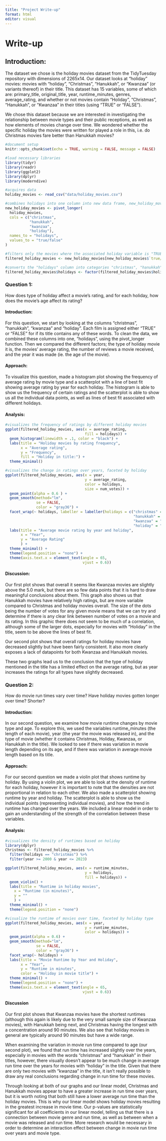 ```yaml
---
title: "Project Write-up"
format: html
editor: visual
---
```


# Write-up

## Introduction:

The dataset we chose is the holiday movies dataset from the TidyTuesday repository with dimensions of 2265x14. Our dataset looks at "holiday" movies: movies with "holiday", "Christmas", "Hanukkah", or "Kwanzaa" (or variants thereof) in their title. This dataset has 15 variables, some of which are: primary_title, original_title, year, runtime_minutes, genres, average_rating, and whether or not movies contain "Holiday", "Christmas", "Hanukkah", or "Kwanzaa" in their titles (using "TRUE" or "FALSE").

We chose this dataset because we are interested in investigating the relationship between movie types and their public receptions, as well as how elements of movies change over time. We wondered whether the specific holiday the movies were written for played a role in this, i.e. do Christmas movies fare better than Hanukkah movies?

```r
#document setup
knitr::opts_chunk$set(echo = TRUE, warning = FALSE, message = FALSE)
```

```r
#load necessary libraries
library(tidyr)
library(readr)
library(ggplot2)
library(dplyr)
library(moderndive)
```

```r
#acquires data
holiday_movies <- read_csv("data/holiday_movies.csv")

#combines holidays into one column into new data frame, new_holiday_movies
new_holiday_movies <- pivot_longer(
  holiday_movies,
  cols = c("christmas", 
           "hanukkah", 
           "kwanzaa", 
           "holiday"),
  names_to = "holidays",
  values_to = "true/false"
)

#filters only the movies where the associated holiday variable is "TRUE" (eg. if film has "christmas", it will not display "FALSE" for hanukkah, kwanzaa, and holiday). Creates data frame filtered_holiday_movies
filtered_holiday_movies <- new_holiday_movies[new_holiday_movies$`true/false`, ]

#converts the "holidays" column into categories "christmas", "hanukkah", "kwanzaa", "holiday", useful for being graphed later
filtered_holiday_movies$holidays <- factor(filtered_holiday_movies$holidays, levels = c("christmas", "hanukkah", "kwanzaa", "holiday"))
```

### Question 1:

How does type of holiday affect a movie's rating, and for each holiday, how does the movie's age affect its rating?

#### Introduction:

For this question, we start by looking at the columns "christmas", "hanukkah", "kwanzaa" and "holiday". Each film is assigned either "TRUE" or "FALSE" for if its title contains any of these words. To clean the data, we combined these columns into one, "holidays", using the pivot_longer function. Then we compared the different factors; the type of holiday movie it is, the movies' average rating, the number of reviews a movie received, and the year it was made (ie. the age of the movie).

#### Approach:

To visualize this question, made a histogram plot showing the frequency of average rating by movie type and a scatterplot with a line of best fit showing average rating by year for each holiday. The histogram is able to show us the frequency of certain ratings and the scatterplot is able to show us all the individual data points, as well as lines of best fit associated with different holidays.

#### Analysis:

```r
#visualizes the frequency of ratings by different holiday movies
ggplot(filtered_holiday_movies, aes(x = average_rating, 
                                    fill = holidays)) +
  geom_histogram(linewidth = .1, color = "black") +
  labs(title = "Holiday movies by rating frequency",
       x = "Average rating",
       y = "Frequency",
       fill = "Holiday in title:") +
  theme_minimal()
```

```r
#visualizes the change in ratings over years, faceted by holiday
ggplot(filtered_holiday_movies, aes(x = year, 
                                    y = average_rating, 
                                    color = holidays, 
                                    size = num_votes)) +
  geom_point(alpha = 0.6 ) +
  geom_smooth(method="lm", 
              se = FALSE, 
              color = "gray36") +
  facet_wrap(~ holidays, labeller = labeller(holidays = c("christmas" = "Christmas", 
                                                          "hanukkah" = "Hanukkah", 
                                                          "kwanzaa" = "Kwanzaa",
                                                          "holiday" = "Holiday"))) +
  labs(title = "Average movie rating by year and holiday",
       x = "Year", 
       y = "Average Rating"
       ) +
  theme_minimal() +
  theme(legend.position = "none") +
  theme(axis.text.x = element_text(angle = 65, 
                                   vjust = 0.6))

```

#### Discussion:

Our first plot shows that overall it seems like Kwanzaa movies are slightly above the 5.0 mark, but there are so few data points that it is hard to draw meaningful conclusions about them. This graph also shows us that Hanukkah movies have relatively high ratings, but are more variable compared to Christmas and holiday movies overall. The size of the dots being the number of votes for any given movie means that we can try and determine if there is any clear link between number of votes on a movie and its rating. In this graphic there does not seem to be much of a correlation, although some of the larger dots, especially for movies with "Holiday" in the title, seem to be above the lines of best fit.

Our second plot shows that overall ratings for holiday movies have decreased slightly but have been fairly consistent. It also more clearly exposes a lack of datapoints for both Kwanzaa and Hanukkah movies.

These two graphs lead us to the conclusion that the type of holiday mentioned in the title has a limited effect on the average rating, but as year increases the ratings for all types have slightly decreased.

### Question 2:

How do movie run times vary over time? Have holiday movies gotten longer over time? Shorter?

#### Introduction:

In our second question, we examine how movie runtime changes by movie type and age. To explore this, we used the variables runtime_minutes (the length of each movie), year (the year the movie was released in), and the type of movie (whether it contains Christmas, Holiday, Kwanzaa, or Hanukkah in the title). We looked to see if there was variation in movie length depending on its age, and if there was variation in average movie length based on its title.

#### Approach:

For our second question we made a violin plot that shows runtime by holiday. By using a violin plot, we are able to look at the density of runtime for each holiday, however it is important to note that the densities are not proportional in relation to each other. We also made a scatterplot showing runtime by year and holiday. The scatterplot is able to show us the individual points (representing individual movies), and how the trend in runtime has changed over the years. We included a linear model in order to gain an understanding of the strength of the correlation between these variables.

#### Analysis:

```r
#visualizes the density of runtimes based on holiday
library(dplyr)
Christmas <- filtered_holiday_movies %>%
  filter(holidays == "christmas") %>%
  filter(year >= 2000 & year <= 2023)

ggplot(filtered_holiday_movies, aes(x = runtime_minutes, 
                                    y = holidays, 
                                    fill = holidays)) +
  geom_violin() +
  labs(title = "Runtime in holiday movies",
    x = "Runtime (in minutes)",
    y = ""
    ) +
  theme_minimal() +
  theme(legend.position = "none")
```

```r
#visualize the runtime of movies over time, faceted by holiday type
ggplot(filtered_holiday_movies, aes(x = year, 
                                    y = runtime_minutes, 
                                    color = holidays)) +
  geom_point(alpha = 0.6) +
  geom_smooth(method="lm", 
              se = FALSE, 
              color = "gray36") +
  facet_wrap(~ holidays) +
  labs(title = "Movie Runtime by Year and Holiday",
       x = "Year", 
       y = "Runtime in minutes",
       color = "Holiday in movie title") +
  theme_minimal() +
  theme(legend.position = "none") +
  theme(axis.text.x = element_text(angle = 65, 
                                   vjust = 0.6))
```

#### Discussion

Our first plot shows that Kwanzaa movies have the shortest runtimes (although this again is likely due to the very small sample size of Kwanzaa movies), with Hanukkah being next, and Christmas having the longest with a concentration around 90 minutes. We also see that holiday movies in general are typically around 90 minutes but have a wide range.

When examining the variation in movie run time compared to age (our second plot), we found that run time has increased slightly over the years, especially in movies with the words "christmas" and "hanukkah" in their titles, however, there visually doesn't appear to be much change in average run time over the years for movies with "holiday" in the title. Given that there are only two movies with "kwanzaa" in the title, it isn't really possible to draw any real conclusions regarding change in run time for these movies.

Through looking at both of our graphs and our linear model, Christmas and Hanukkah movies appear to have a greater increase in run time over years, but it is worth noting that both still have a lower average run time than the holiday movies. This is why our linear model shows holiday movies resulting in the greatest increase in movie time. Our p-values are statistically significant for all coefficients in our linear model, telling us that there is a connection between movie genre and run time, as well as between when a movie was released and run time. More research would be necessary in order to determine an interaction effect between change in movie run time over years and movie type.
